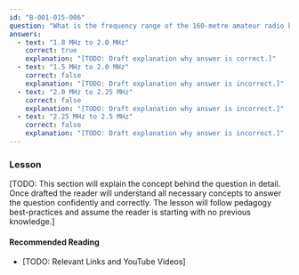 ```yaml
---
id: "B-001-015-006"
question: "What is the frequency range of the 160-metre amateur radio band in Canada?"
answers:
  - text: "1.8 MHz to 2.0 MHz"
    correct: true
    explanation: "[TODO: Draft explanation why answer is correct.]"
  - text: "1.5 MHz to 2.0 MHz"
    correct: false
    explanation: "[TODO: Draft explanation why answer is incorrect.]"
  - text: "2.0 MHz to 2.25 MHz"
    correct: false
    explanation: "[TODO: Draft explanation why answer is incorrect.]"
  - text: "2.25 MHz to 2.5 MHz"
    correct: false
    explanation: "[TODO: Draft explanation why answer is incorrect.]"
---
```


### Lesson

[TODO: This section will explain the concept behind the question in detail. Once drafted the reader will understand all necessary concepts to answer the question confidently and correctly. The lesson will follow pedagogy best-practices and assume the reader is starting with no previous knowledge.]

#### Recommended Reading

- [TODO: Relevant Links and YouTube Videos]
